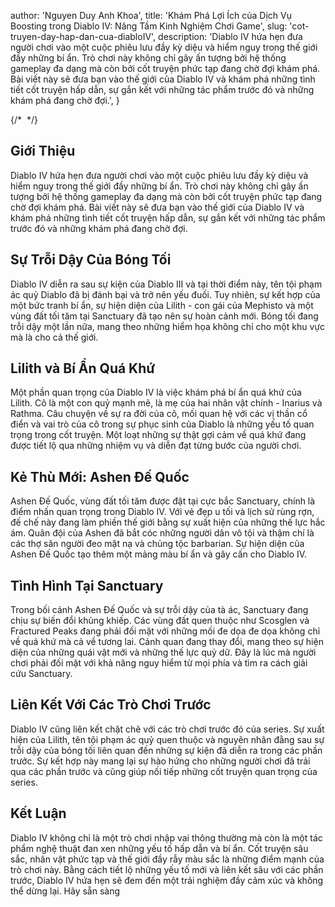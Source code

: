 
  author: 'Nguyen Duy Anh Khoa',
  title: 'Khám Phá Lợi Ích của Dịch Vụ Boosting trong Diablo IV: Nâng Tầm Kinh Nghiệm Chơi Game',
  slug: 'cot-truyen-day-hap-dan-cua-diabloIV',
  description:
    'Diablo IV hứa hẹn đưa người chơi vào một cuộc phiêu lưu đầy kỳ diệu và hiểm nguy trong thế giới đầy những bí ẩn. Trò chơi này không chỉ gây ấn tượng bởi hệ thống gameplay đa dạng mà còn bởi cốt truyện phức tạp đang chờ đợi khám phá. Bài viết này sẽ đưa bạn vào thế giới của Diablo IV và khám phá những tình tiết cốt truyện hấp dẫn, sự gắn kết với những tác phẩm trước đó và những khám phá đang chờ đợi.',
}

{/* <Image src={designSystem} alt="" /> */}



## Giới Thiệu

Diablo IV hứa hẹn đưa người chơi vào một cuộc phiêu lưu đầy kỳ diệu và hiểm nguy trong thế giới đầy những bí ẩn. Trò chơi này không chỉ gây ấn tượng bởi hệ thống gameplay đa dạng mà còn bởi cốt truyện phức tạp đang chờ đợi khám phá. Bài viết này sẽ đưa bạn vào thế giới của Diablo IV và khám phá những tình tiết cốt truyện hấp dẫn, sự gắn kết với những tác phẩm trước đó và những khám phá đang chờ đợi.

## Sự Trỗi Dậy Của Bóng Tối

Diablo IV diễn ra sau sự kiện của Diablo III và tại thời điểm này, tên tội phạm ác quỷ Diablo đã bị đánh bại và trở nên yếu đuối. Tuy nhiên, sự kết hợp của một bức tranh bí ẩn, sự hiện diện của Lilith - con gái của Mephisto và một vùng đất tối tăm tại Sanctuary đã tạo nên sự hoàn cảnh mới. Bóng tối đang trỗi dậy một lần nữa, mang theo những hiểm họa không chỉ cho một khu vực mà là cho cả thế giới.

## Lilith và Bí Ẩn Quá Khứ

Một phần quan trọng của Diablo IV là việc khám phá bí ẩn quá khứ của Lilith. Cô là một con quỷ mạnh mẽ, là mẹ của hai nhân vật chính - Inarius và Rathma. Câu chuyện về sự ra đời của cô, mối quan hệ với các vị thần cổ điển và vai trò của cô trong sự phục sinh của Diablo là những yếu tố quan trọng trong cốt truyện. Một loạt những sự thật gợi cảm về quá khứ đang được tiết lộ qua những nhiệm vụ và diễn đạt từng bước của người chơi.

## Kẻ Thù Mới: Ashen Đế Quốc

Ashen Đế Quốc, vùng đất tối tăm được đặt tại cực bắc Sanctuary, chính là điểm nhấn quan trọng trong Diablo IV. Với vẻ đẹp u tối và lịch sử rùng rợn, đế chế này đang làm phiền thế giới bằng sự xuất hiện của những thế lực hắc ám. Quân đội của Ashen đã bắt cóc những người dân vô tội và thậm chí là các thợ săn người đeo mặt nạ và chủng tộc barbarian. Sự hiện diện của Ashen Đế Quốc tạo thêm một mảng màu bí ẩn và gây cấn cho Diablo IV.

## Tình Hình Tại Sanctuary

Trong bối cảnh Ashen Đế Quốc và sự trỗi dậy của tà ác, Sanctuary đang chịu sự biến đổi khủng khiếp. Các vùng đất quen thuộc như Scosglen và Fractured Peaks đang phải đối mặt với những mối đe dọa đe dọa không chỉ về quá khứ mà cả về tương lai. Cảnh quan đang thay đổi, mang theo sự hiện diện của những quái vật mới và những thế lực quỷ dữ. Đây là lúc mà người chơi phải đối mặt với khả năng nguy hiểm từ mọi phía và tìm ra cách giải cứu Sanctuary.

## Liên Kết Với Các Trò Chơi Trước

Diablo IV cũng liên kết chặt chẽ với các trò chơi trước đó của series. Sự xuất hiện của Lilith, tên tội phạm ác quỷ quen thuộc và nguyên nhân đằng sau sự trỗi dậy của bóng tối liên quan đến những sự kiện đã diễn ra trong các phần trước. Sự kết hợp này mang lại sự hào hứng cho những người chơi đã trải qua các phần trước và cũng giúp nối tiếp những cốt truyện quan trọng của series.

## Kết Luận

Diablo IV không chỉ là một trò chơi nhập vai thông thường mà còn là một tác phẩm nghệ thuật đan xen những yếu tố hấp dẫn và bí ẩn. Cốt truyện sâu sắc, nhân vật phức tạp và thế giới đầy rẫy màu sắc là những điểm mạnh của trò chơi này. Bằng cách tiết lộ những yếu tố mới và liên kết sâu với các phần trước, Diablo IV hứa hẹn sẽ đem đến một trải nghiệm đầy cảm xúc và không thể dừng lại. Hãy sẵn sàng
